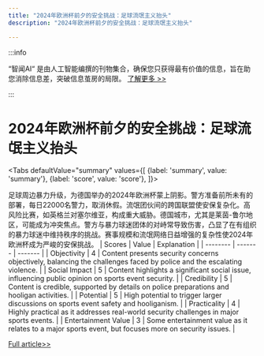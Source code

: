 ```yaml
---
title: "2024年欧洲杯前夕的安全挑战：足球流氓主义抬头"
description: "2024年欧洲杯前夕的安全挑战：足球流氓主义抬头"

---
```



:::info

“智闻AI“ 是由人工智能编撰的刊物集合，确保您只获得最有价值的信息，旨在助您消除信息差，突破信息茧房的局限。  [了解更多 >>](/)

:::

# 2024年欧洲杯前夕的安全挑战：足球流氓主义抬头


<Tabs
	defaultValue="summary"
	values={[
	{label: 'summary', value: 'summary'},
	{label: 'score', value: 'score'},
]}>
<TabItem value="summary">


足球周边暴力升级，为德国举办的2024年欧洲杯蒙上阴影。警方准备前所未有的部署，每日22000名警力，取消休假。流氓团伙间的跨国联盟使安保复杂化。高风险比赛，如英格兰对塞尔维亚，构成重大威胁。德国城市，尤其是莱茵-鲁尔地区，可能成为冲突焦点。警方与暴力球迷团体的对峙常导致伤害，凸显了在有组织的暴力球迷中维持秩序的挑战。赛事规模和流氓网络日益增强的复杂性使2024年欧洲杯成为严峻的安保挑战。
</TabItem>
<TabItem value="score">
	| Scores     | Value   | Explanation |
	| -------- | ------- | ------- |
	| Objectivity  | 4    | Content presents security concerns objectively, balancing the challenges faced by police and the escalating violence.    |
	| Social Impact | 5     | Content highlights a significant social issue, influencing public opinion on sports event security.    |
	| Credibility    | 5    | Content is credible, supported by details on police preparations and hooligan activities.    |
	| Potential    | 5    | High potential to trigger larger discussions on sports event safety and hooliganism.    |
	| Practicality    | 4    | Highly practical as it addresses real-world security challenges in major sports events.    |
	| Entertainment Value    | 3    | Some entertainment value as it relates to a major sports event, but focuses more on security issues.    |
</TabItem>
</Tabs>

[Full article>>](https://apnews.com/article/euro-2024-germany-security-hooligans-violence-police-e9500de8237fc6227b440136bd7a69cd)
